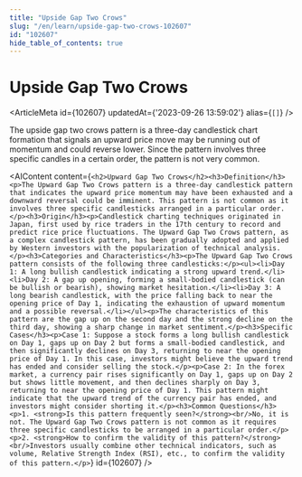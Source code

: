 ```yaml
---
title: "Upside Gap Two Crows"
slug: "/en/learn/upside-gap-two-crows-102607"
id: "102607"
hide_table_of_contents: true
---
```



# Upside Gap Two Crows

<ArticleMeta id={102607} updatedAt={'2023-09-26 13:59:02'} alias={`[]`} />
<div className='border-solid border-b border-t-0 my-4 border-[var(--ifm-color-gray-300)]' />

The upside gap two crows pattern is a three-day candlestick chart formation that signals an upward price move may be running out of momentum and could reverse lower. Since the pattern involves three specific candles in a certain order, the pattern is not very common.

<AIContent content={`<h2>Upward Gap Two Crows</h2><h3>Definition</h3><p>The Upward Gap Two Crows pattern is a three-day candlestick pattern that indicates the upward price momentum may have been exhausted and a downward reversal could be imminent. This pattern is not common as it involves three specific candlesticks arranged in a particular order.</p><h3>Origin</h3><p>Candlestick charting techniques originated in Japan, first used by rice traders in the 17th century to record and predict rice price fluctuations. The Upward Gap Two Crows pattern, as a complex candlestick pattern, has been gradually adopted and applied by Western investors with the popularization of technical analysis.</p><h3>Categories and Characteristics</h3><p>The Upward Gap Two Crows pattern consists of the following three candlesticks:</p><ul><li>Day 1: A long bullish candlestick indicating a strong upward trend.</li><li>Day 2: A gap up opening, forming a small-bodied candlestick (can be bullish or bearish), showing market hesitation.</li><li>Day 3: A long bearish candlestick, with the price falling back to near the opening price of Day 1, indicating the exhaustion of upward momentum and a possible reversal.</li></ul><p>The characteristics of this pattern are the gap up on the second day and the strong decline on the third day, showing a sharp change in market sentiment.</p><h3>Specific Cases</h3><p>Case 1: Suppose a stock forms a long bullish candlestick on Day 1, gaps up on Day 2 but forms a small-bodied candlestick, and then significantly declines on Day 3, returning to near the opening price of Day 1. In this case, investors might believe the upward trend has ended and consider selling the stock.</p><p>Case 2: In the forex market, a currency pair rises significantly on Day 1, gaps up on Day 2 but shows little movement, and then declines sharply on Day 3, returning to near the opening price of Day 1. This pattern might indicate that the upward trend of the currency pair has ended, and investors might consider shorting it.</p><h3>Common Questions</h3><p>1. <strong>Is this pattern frequently seen?</strong><br/>No, it is not. The Upward Gap Two Crows pattern is not common as it requires three specific candlesticks to be arranged in a particular order.</p><p>2. <strong>How to confirm the validity of this pattern?</strong><br/>Investors usually combine other technical indicators, such as volume, Relative Strength Index (RSI), etc., to confirm the validity of this pattern.</p>`} id={102607} />
